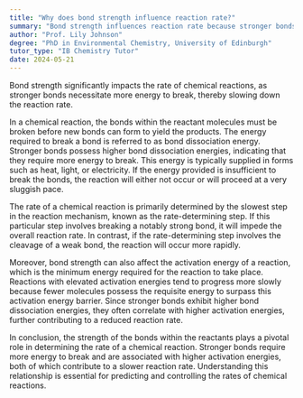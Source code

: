 ```yaml
---
title: "Why does bond strength influence reaction rate?"
summary: "Bond strength influences reaction rate because stronger bonds require more energy to break, slowing down the reaction rate."
author: "Prof. Lily Johnson"
degree: "PhD in Environmental Chemistry, University of Edinburgh"
tutor_type: "IB Chemistry Tutor"
date: 2024-05-21
---
```


Bond strength significantly impacts the rate of chemical reactions, as stronger bonds necessitate more energy to break, thereby slowing down the reaction rate.

In a chemical reaction, the bonds within the reactant molecules must be broken before new bonds can form to yield the products. The energy required to break a bond is referred to as bond dissociation energy. Stronger bonds possess higher bond dissociation energies, indicating that they require more energy to break. This energy is typically supplied in forms such as heat, light, or electricity. If the energy provided is insufficient to break the bonds, the reaction will either not occur or will proceed at a very sluggish pace.

The rate of a chemical reaction is primarily determined by the slowest step in the reaction mechanism, known as the rate-determining step. If this particular step involves breaking a notably strong bond, it will impede the overall reaction rate. In contrast, if the rate-determining step involves the cleavage of a weak bond, the reaction will occur more rapidly.

Moreover, bond strength can also affect the activation energy of a reaction, which is the minimum energy required for the reaction to take place. Reactions with elevated activation energies tend to progress more slowly because fewer molecules possess the requisite energy to surpass this activation energy barrier. Since stronger bonds exhibit higher bond dissociation energies, they often correlate with higher activation energies, further contributing to a reduced reaction rate.

In conclusion, the strength of the bonds within the reactants plays a pivotal role in determining the rate of a chemical reaction. Stronger bonds require more energy to break and are associated with higher activation energies, both of which contribute to a slower reaction rate. Understanding this relationship is essential for predicting and controlling the rates of chemical reactions.
    